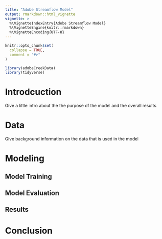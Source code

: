 ```yaml
---
title: "Adobe Streamflow Model"
output: rmarkdown::html_vignette
vignette: >
  %\VignetteIndexEntry{Adobe Streamflow Model}
  %\VignetteEngine{knitr::rmarkdown}
  %\VignetteEncoding{UTF-8}
---
```


```r
knitr::opts_chunk$set(
  collapse = TRUE,
  comment = "#>"
)
```

```r
library(adobeCreekData)
library(tidyverse)
```

# Introdcuction 

Give a little intro about the the purpose of the model and the overall results.

# Data

Give background information on the data that is used in the model

# Modeling

## Model Training

## Model Evaluation 

## Results


# Conclusion
